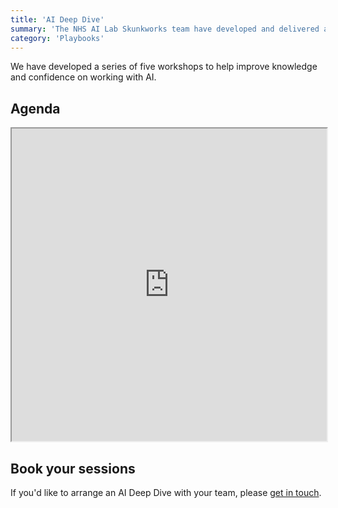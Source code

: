 ```yaml
---
title: 'AI Deep Dive'
summary: 'The NHS AI Lab Skunkworks team have developed and delivered a series of workshops to improve confidence working with AI.'
category: 'Playbooks'
---
```

   
We have developed a series of five workshops to help improve knowledge and confidence on working with AI.

## Agenda

<iframe width="100%" height="500" src="https://docs.google.com/document/d/e/2PACX-1vS0dPbi7reLP55kj_iZYRxowt3gYDnvCSkNDvE3Um5Cb2hUtSaDW3Ma-k4BeblIvRMN7-5vTQHSAgLr/pub?embedded=true"></iframe>

## Book your sessions

If you'd like to arrange an AI Deep Dive with your team, please [get in touch](mailto:ai-skunkworks@nhsx.nhs.uk?subject=AI%20Deep%20Dive%20enquiry).